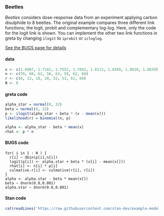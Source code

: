 ### Beetles

*Beetles* considers dose-response data from an experiment applying carbon disulphide to 8 beetles. The original example compares three different link functions; the logit, probit and complementary log-log. Here, only the code for the logit link is shown. You can implement the other two link functions in greta by changing `ilogit` to `iprobit` or `icloglog`.

[See the BUGS page for details](http://www.openbugs.net/Examples/Beetles.html)

#### data
```r
x <- c(1.6907, 1.7242, 1.7552, 1.7842, 1.8113, 1.8369, 1.8610, 1.8839)
n <- c(59, 60, 62, 56, 63, 59, 62, 60)
r <- c(6, 13, 18, 28, 52, 53, 61, 60)
N <- 8
```

#### greta code
```r
alpha_star = normal(0, 32)
beta = normal(0, 32)
p <- ilogit(alpha_star + beta * (x - mean(x)))
likelihood(r) = binomial(n, p)

alpha <- alpha_star - beta * mean(x)
rhat <- p * n
```

#### BUGS code
```
for( i in 1 : N ) {
  r[i] ~ dbin(p[i],n[i])
  logit(p[i]) <- alpha.star + beta * (x[i] - mean(x[]))
  rhat[i] <- n[i] * p[i]
  culmative.r[i] <- culmative(r[i], r[i])
}
alpha <- alpha.star - beta * mean(x[])
beta ~ dnorm(0.0,0.001)
alpha.star ~ dnorm(0.0,0.001)
```

#### Stan code
```r
cat(readLines('https://raw.githubusercontent.com/stan-dev/example-models/master/bugs_examples/vol2/beetles/beetles_logit.stan'), sep = '\n')
```
